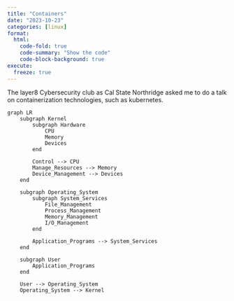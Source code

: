 ```yaml
---
title: "Containers"
date: "2023-10-23"
categories: [linux]
format:
  html:
    code-fold: true
    code-summary: "Show the code"
    code-block-background: true
execute:
  freeze: true
---
```


The layer8 Cybersecurity club as Cal State Northridge asked me to do a talk on containerization technologies, such as kubernetes. 


```mermaid
graph LR
    subgraph Kernel
        subgraph Hardware
            CPU
            Memory
            Devices
        end

        Control --> CPU
        Manage_Resources --> Memory
        Device_Management --> Devices
    end

    subgraph Operating_System
        subgraph System_Services
            File_Management
            Process_Management
            Memory_Management
            I/O_Management
        end

        Application_Programs --> System_Services
    end

    subgraph User
        Application_Programs
    end

    User --> Operating_System
    Operating_System --> Kernel
```

